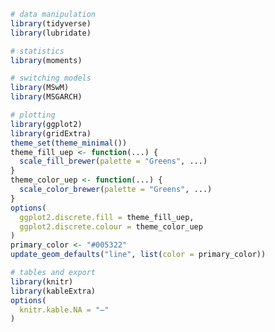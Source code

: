```r
# data manipulation
library(tidyverse)
library(lubridate)

# statistics
library(moments)

# switching models
library(MSwM)
library(MSGARCH)

# plotting
library(ggplot2)
library(gridExtra)
theme_set(theme_minimal())
theme_fill_uep <- function(...) {
  scale_fill_brewer(palette = "Greens", ...)
}
theme_color_uep <- function(...) {
  scale_color_brewer(palette = "Greens", ...)
}
options(
  ggplot2.discrete.fill = theme_fill_uep,
  ggplot2.discrete.colour = theme_color_uep
)
primary_color <- "#005322"
update_geom_defaults("line", list(color = primary_color))

# tables and export
library(knitr)
library(kableExtra)
options(
  knitr.kable.NA = "–"
)
```